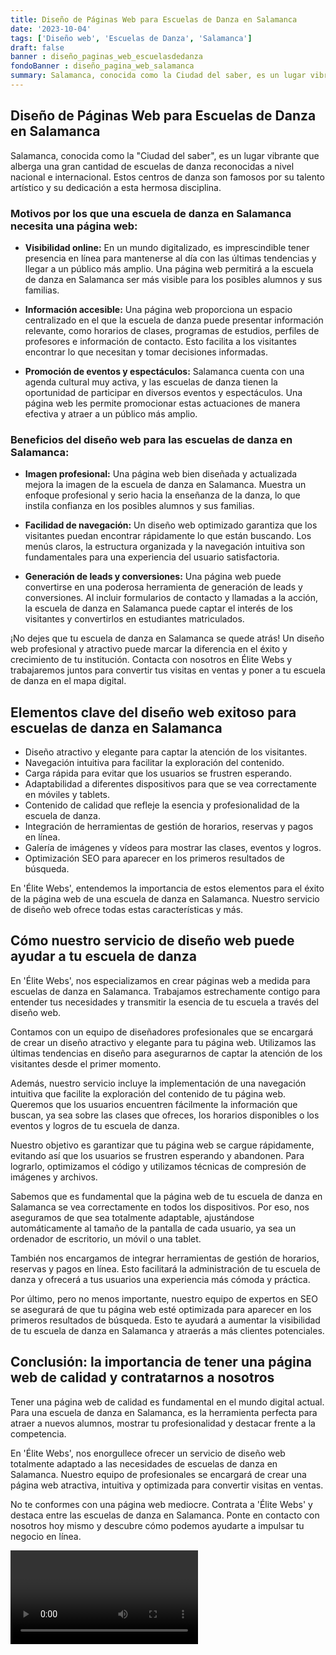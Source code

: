 ```yaml
---
title: Diseño de Páginas Web para Escuelas de Danza en Salamanca
date: '2023-10-04'
tags: ['Diseño web', 'Escuelas de Danza', 'Salamanca']
draft: false
banner : diseño_paginas_web_escuelasdedanza
fondoBanner : diseño_pagina_web_salamanca
summary: Salamanca, conocida como la Ciudad del saber, es un lugar vibrante que alberga una gran cantidad de escuelas de danza reconocidas a nivel nacional e internacional. Estos centros de danza son famosos por su talento artístico y su dedicación a esta hermosa disciplina.
---
```


## Diseño de Páginas Web para Escuelas de Danza en Salamanca

Salamanca, conocida como la "Ciudad del saber", es un lugar vibrante que alberga una gran cantidad de escuelas de danza reconocidas a nivel nacional e internacional. Estos centros de danza son famosos por su talento artístico y su dedicación a esta hermosa disciplina.

### Motivos por los que una escuela de danza en Salamanca necesita una página web:

- **Visibilidad online:** En un mundo digitalizado, es imprescindible tener presencia en línea para mantenerse al día con las últimas tendencias y llegar a un público más amplio. Una página web permitirá a la escuela de danza en Salamanca ser más visible para los posibles alumnos y sus familias.

- **Información accesible:** Una página web proporciona un espacio centralizado en el que la escuela de danza puede presentar información relevante, como horarios de clases, programas de estudios, perfiles de profesores e información de contacto. Esto facilita a los visitantes encontrar lo que necesitan y tomar decisiones informadas.

- **Promoción de eventos y espectáculos:** Salamanca cuenta con una agenda cultural muy activa, y las escuelas de danza tienen la oportunidad de participar en diversos eventos y espectáculos. Una página web les permite promocionar estas actuaciones de manera efectiva y atraer a un público más amplio.

### Beneficios del diseño web para las escuelas de danza en Salamanca:

- **Imagen profesional:** Una página web bien diseñada y actualizada mejora la imagen de la escuela de danza en Salamanca. Muestra un enfoque profesional y serio hacia la enseñanza de la danza, lo que instila confianza en los posibles alumnos y sus familias.

- **Facilidad de navegación:** Un diseño web optimizado garantiza que los visitantes puedan encontrar rápidamente lo que están buscando. Los menús claros, la estructura organizada y la navegación intuitiva son fundamentales para una experiencia del usuario satisfactoria.

- **Generación de leads y conversiones:** Una página web puede convertirse en una poderosa herramienta de generación de leads y conversiones. Al incluir formularios de contacto y llamadas a la acción, la escuela de danza en Salamanca puede captar el interés de los visitantes y convertirlos en estudiantes matriculados.

¡No dejes que tu escuela de danza en Salamanca se quede atrás! Un diseño web profesional y atractivo puede marcar la diferencia en el éxito y crecimiento de tu institución. Contacta con nosotros en Élite Webs y trabajaremos juntos para convertir tus visitas en ventas y poner a tu escuela de danza en el mapa digital.

<GifSeo />

<Cta />

## Elementos clave del diseño web exitoso para escuelas de danza en Salamanca

- Diseño atractivo y elegante para captar la atención de los visitantes.
- Navegación intuitiva para facilitar la exploración del contenido.
- Carga rápida para evitar que los usuarios se frustren esperando.
- Adaptabilidad a diferentes dispositivos para que se vea correctamente en móviles y tablets.
- Contenido de calidad que refleje la esencia y profesionalidad de la escuela de danza.
- Integración de herramientas de gestión de horarios, reservas y pagos en línea.
- Galería de imágenes y vídeos para mostrar las clases, eventos y logros.
- Optimización SEO para aparecer en los primeros resultados de búsqueda.

En 'Élite Webs', entendemos la importancia de estos elementos para el éxito de la página web de una escuela de danza en Salamanca. Nuestro servicio de diseño web ofrece todas estas características y más.

## Cómo nuestro servicio de diseño web puede ayudar a tu escuela de danza

En 'Élite Webs', nos especializamos en crear páginas web a medida para escuelas de danza en Salamanca. Trabajamos estrechamente contigo para entender tus necesidades y transmitir la esencia de tu escuela a través del diseño web.

Contamos con un equipo de diseñadores profesionales que se encargará de crear un diseño atractivo y elegante para tu página web. Utilizamos las últimas tendencias en diseño para asegurarnos de captar la atención de los visitantes desde el primer momento.

Además, nuestro servicio incluye la implementación de una navegación intuitiva que facilite la exploración del contenido de tu página web. Queremos que los usuarios encuentren fácilmente la información que buscan, ya sea sobre las clases que ofreces, los horarios disponibles o los eventos y logros de tu escuela de danza.

Nuestro objetivo es garantizar que tu página web se cargue rápidamente, evitando así que los usuarios se frustren esperando y abandonen. Para lograrlo, optimizamos el código y utilizamos técnicas de compresión de imágenes y archivos.

Sabemos que es fundamental que la página web de tu escuela de danza en Salamanca se vea correctamente en todos los dispositivos. Por eso, nos aseguramos de que sea totalmente adaptable, ajustándose automáticamente al tamaño de la pantalla de cada usuario, ya sea un ordenador de escritorio, un móvil o una tablet.

También nos encargamos de integrar herramientas de gestión de horarios, reservas y pagos en línea. Esto facilitará la administración de tu escuela de danza y ofrecerá a tus usuarios una experiencia más cómoda y práctica.

Por último, pero no menos importante, nuestro equipo de expertos en SEO se asegurará de que tu página web esté optimizada para aparecer en los primeros resultados de búsqueda. Esto te ayudará a aumentar la visibilidad de tu escuela de danza en Salamanca y atraerás a más clientes potenciales.

## Conclusión: la importancia de tener una página web de calidad y contratarnos a nosotros

Tener una página web de calidad es fundamental en el mundo digital actual. Para una escuela de danza en Salamanca, es la herramienta perfecta para atraer a nuevos alumnos, mostrar tu profesionalidad y destacar frente a la competencia.

En 'Élite Webs', nos enorgullece ofrecer un servicio de diseño web totalmente adaptado a las necesidades de escuelas de danza en Salamanca. Nuestro equipo de profesionales se encargará de crear una página web atractiva, intuitiva y optimizada para convertir visitas en ventas.

No te conformes con una página web mediocre. Contrata a 'Élite Webs' y destaca entre las escuelas de danza en Salamanca. Ponte en contacto con nosotros hoy mismo y descubre cómo podemos ayudarte a impulsar tu negocio en línea.

<Video />

<CtaBot job='Escuelas de Danza' city='Salamanca'/>

<Gmaps query='Salamanca+españa+maps' />